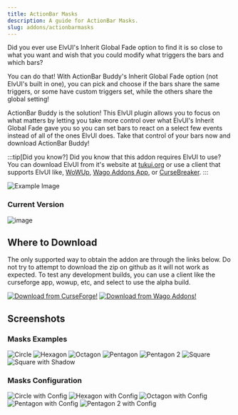 ```yaml
---
title: ActionBar Masks
description: A guide for ActionBar Masks.
slug: addons/actionbarmasks
---
```



<Background />

Did you ever use ElvUI's Inherit Global Fade option to find it is so close to what you want and wish that you could modify what triggers the bars and which bars?

You can do that! With ActionBar Buddy's Inherit Global Fade option (not ElvUI's built in one), you can pick and choose if the bars share the same triggers, or some have custom triggers set, while the others share the global setting!

ActionBar Buddy is the solution! This ElvUI plugin allows you to focus on what matters by letting you take more control over what ElvUI's Inherit Global Fade gave you so you can set bars to react on a select few events instead of all of the ones ElvUI does. Take that control of your bars now and download ActionBar Buddy!

:::tip[Did you know?]
Did you know that this addon requires ElvUI to use? You can download ElvUI from it's website at [tukui.org](https://tukui.org/elvui) or use a client that supports ElvUI like, [WoWUp](https://wowup.io/), [Wago Addons App](https://addons.wago.io/app), or [CurseBreaker](https://github.com/AcidWeb/CurseBreaker).
:::

<img src="https://cdn-images.repoocreforged.dev/ActionBarMasks/Example.png" alt="Example Image" />

### Current Version
<img src="https://img.shields.io/github/v/tag/repooc/ElvUI_ActionBarMasks?style=for-the-badge&label=%20" alt="image" data-zoom-off />

## Where to Download
The only supported way to obtain the addon are through the links below. Do not try to attempt to download the zip on github as it will not work as expected. To test any development builds, you can use a client like the curseforge app, wowup, etc, and select to use the alpha build.

<FluidGrid minColumnWidth="20rem">
  <a href="https://www.curseforge.com/wow/addons/actionbar-masks-elvui-plugin"><img src="../images/CurseForgeBanner.png" alt="Download from CurseForge!" data-zoom-off /></a>
  <a href="https://addons.wago.io/addons/elvui-actionbarmasks"><img src="../images/WagoBanner.png" alt="Download from Wago Addons!" data-zoom-off /></a>
</FluidGrid>

## Screenshots
### Masks Examples
<FluidGrid minColumnWidth="20rem">
  <img src="https://cdn-images.repoocreforged.dev/ActionBarMasks/Circle.png" alt="Circle" />
  <img src="https://cdn-images.repoocreforged.dev/ActionBarMasks/Hexagon.png" alt="Hexagon" />
  <img src="https://cdn-images.repoocreforged.dev/ActionBarMasks/Octagon.png" alt="Octagon" />
  <img src="https://cdn-images.repoocreforged.dev/ActionBarMasks/Pentagon.png" alt="Pentagon" />
  <img src="https://cdn-images.repoocreforged.dev/ActionBarMasks/Pentagon2.png" alt="Pentagon 2" />
  <img src="https://cdn-images.repoocreforged.dev/ActionBarMasks/Square.png" alt="Square" />
  <img src="https://cdn-images.repoocreforged.dev/ActionBarMasks/SquareWithShadow.png" alt="Square with Shadow" />
</FluidGrid>

### Masks Configuration
<FluidGrid minColumnWidth="20rem">
  <img src="https://cdn-images.repoocreforged.dev/ActionBarMasks/CircleWithConfig.png" alt="Circle with Config" />
  <img src="https://cdn-images.repoocreforged.dev/ActionBarMasks/HexagonWithConfig.png" alt="Hexagon with Config" />
  <img src="https://cdn-images.repoocreforged.dev/ActionBarMasks/OctagonWithConfig.png" alt="Octagon with Config" />
  <img src="https://cdn-images.repoocreforged.dev/ActionBarMasks/PentagonWithConfig.png" alt="Pentagon with Config" />
  <img src="https://cdn-images.repoocreforged.dev/ActionBarMasks/Pentagon2WithConfig.png" alt="Pentagon 2 with Config" />
</FluidGrid>
